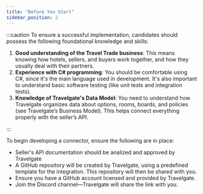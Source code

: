 ```yaml
---
title: "Before You Start"
sidebar_position: 2
---
```


:::caution
To ensure a successful implementation, candidates should possess the following foundational knowledge and skills:

1. **Good understanding of the Travel Trade business**: This means knowing how hotels, sellers, and buyers work together, and how they usually deal with their partners.
2. **Experience with C# programming**: You should be comfortable using C#, since it's the main language used in development. It's also important to understand basic software testing (like unit tests and integration tests).
3. **Knowledge of Travelgate's Data Model**: You need to understand how Travelgate organizes data about options, rooms, boards, and policies (see Travelgate’s Business Model). This helps connect everything properly with the seller’s API.

:::

To begin developing a connector, ensure the following are in place:

- Seller's API documentation should be analized and approved by Travelgate
- A GitHub repository will be created by Travelgate, using a predefined template for the integration. This repository will then be shared with you.
- Ensure you have a GitHub account licensed and provided by Travelgate.
- Join the Discord channel—Travelgate will share the link with you.